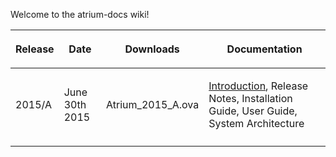Welcome to the atrium-docs wiki!

{|
! Release 
! Date 
! Downloads 
! Documentation
|-
| 2015/A || June 30th 2015 || Atrium_2015_A.ova || [[Introduction-(15-A)|Introduction]], Release Notes, Installation Guide, User Guide, System Architecture 
|-
|}